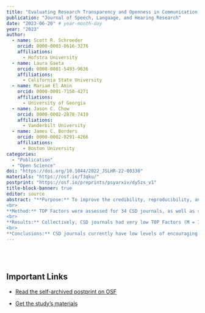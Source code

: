 ```yaml
---
title: "Evaluating Research Transparency and Openness in Communication Sciences and Disorders Journals"
publication: "Journal of Speech, Language, and Hearing Research"
date: "2023-06-20" # year-month-day
year: "2023"
author: 
  - name: Scott R. Schroeder
    orcid: 0000-0003-0616-3276
    affiliations:
      - Hofstra University
  - name: Laura Gaeta
    orcid: 0000-0001-5493-9636
    affiliations:
      - California State University
  - name: Mariam El Amin
    orcid: 0000-0001-7150-4271
    affiliations:
      - University of Georgia
  - name: Jason C. Chow
    orcid: 0000-0002-2878-7410
    affiliations:
      - Vanderbilt University
  - name: James C. Borders
    orcid: 0000-0002-0291-4266
    affiliations:
      - Boston University
categories: 
  - "Publication"
  - "Open Science"
doi: "https://doi.org/10.1044/2022_JSLHR-22-00330"
materials: "https://osf.io/f3qku/"
postprint: "https://osf.io/preprints/psyarxiv/dy5zs_v1"
title-block-banner: true
editor: source
abstract: "**Purpose:** To improve the credibility, reproducibility, and clinical utility of research findings, many scientific fields are implementing transparent and open research practices. Such open science practices include researchers making their data publicly available and preregistering their hypotheses and analyses. A way to enhance the adoption of open science practices is for journals to encourage or require submitting authors to participate in such practices. Accordingly, the American Speech-Language-Hearing Association's Journals Program has recently announced their intention to promote open science practices. Here, we quantitatively assess the extent to which several journals in communication sciences and disorders (CSD) encourage or require participation in several open science practices by using the Transparency and Openness Promotion (TOP) Factor metric.
<br>
**Method:** TOP Factors were assessed for 34 CSD journals, as well as several journals in related fields. TOP Factors measure the level of implementation across 10 open science–related practices (e.g., data transparency, analysis plan preregistration, and replication) for a total possible score of 29 points.
<br>
**Results:** Collectively, CSD journals had very low TOP Factors (M = 1.4, range: 0–8). The related fields of Psychology (M = 4.0), Rehabilitation (M = 3.2), Linguistics (M = 1.7), and Education (M = 1.6) also had low scores, though Psychology and Rehabilitation had higher scores than CSD.
<br>
**Conclusions:** CSD journals currently have low levels of encouraging or requiring participation in open science practices, which may impede adoption."
---
```


\
\

## Important Links

-   [Read the self-archived postprint on OSF]({{< meta postprint >}})

-   [Get the study's materials]({{< meta materials >}})
